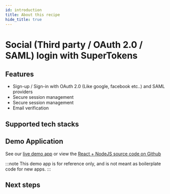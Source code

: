 ```yaml
---
id: introduction
title: About this recipe
hide_title: true
---
```


# Social (Third party / OAuth 2.0 / SAML) login with SuperTokens

## Features

- Sign-up / Sign-in with OAuth 2.0 (Like google, facebook etc..) and SAML providers <br/>
- Secure session management <br/>
- Secure session management <br/>
- Email verification <br/>


## Supported tech stacks

<TechStackSupport />

## Demo Application

See our [live demo app](https://thirdparty.demo.supertokens.com/) or view the [React + NodeJS source code on Github](https://github.com/supertokens/supertokens-auth-react/tree/master/examples/with-thirdparty)

:::note
This demo app is for reference only, and is not meant as boilerplate code for new apps.
:::

## Next steps


<NextSteps />